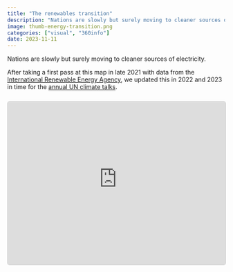 ```yaml
---
title: "The renewables transition"
description: "Nations are slowly but surely moving to cleaner sources of electricity."
image: thumb-energy-transition.png
categories: ["visual", "360info"]
date: 2023-11-11
---
```


Nations are slowly but surely moving to cleaner sources of electricity.

After taking a first pass at this map in late 2021 with data from the [International Renewable Energy Agency](https://www.irena.org), we updated this in 2022 and 2023 in time for the [annual UN climate talks](https://unfccc.int/).

```{=html}
<div style="aspect-ratio: 4 / 3; width: 100%;  margin-top: 25px; margin-bottom: 25px; border: 1px solid #cccccc; border-radius: 5px;">
  <iframe allow="fullscreen; clipboard-write self https://dec2023.360info-electricitytransition.pages.dev" allowfullscreen="true" src="https://dec2023.360info-electricitytransition.pages.dev/map/" title="Interactive: renewable electricity" style="width:100%; height: 100%; border:none; background-color: black;" scrolling="no">
  </iframe>
</div>
```
